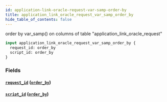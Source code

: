 ```yaml
---
id: application-link-oracle-request-var-samp-order-by
title: application_link_oracle_request_var_samp_order_by
hide_table_of_contents: false
---
```



order by var_samp() on columns of table "application_link_oracle_request"

```graphql
input application_link_oracle_request_var_samp_order_by {
  request_id: order_by
  script_id: order_by
}
```


### Fields

#### [`request_id`](#) ([`order_by`](../enums/order-by))




#### [`script_id`](#) ([`order_by`](../enums/order-by))






